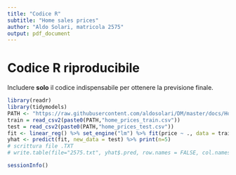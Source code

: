 ```yaml
---
title: "Codice R"
subtitle: "Home sales prices"
author: "Aldo Solari, matricola 2575"
output: pdf_document
---
```



# Codice R riproducibile

Includere **solo** il codice indispensabile per ottenere la previsione finale.

```r
library(readr)
library(tidymodels)
PATH <- "https://raw.githubusercontent.com/aldosolari/DM/master/docs/HomePrices/"
train = read_csv2(paste0(PATH,"home_prices_train.csv"))
test = read_csv2(paste0(PATH,"home_prices_test.csv"))
fit <- linear_reg() %>% set_engine("lm") %>% fit(price ~ ., data = train)
yhat <- predict(fit, new_data = test) %>% print(n=5)
# scrittura file .TXT
# write.table(file="2575.txt", yhat$.pred, row.names = FALSE, col.names = FALSE)
```

\newpage

```r
sessionInfo()
```


